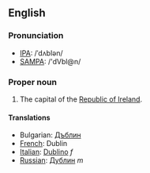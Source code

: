 ==English==
===Pronunciation===
*[[w:IPA|IPA]]: /ˈdʌblən/
*[[w:SAMPA|SAMPA]]: /'dVbl@n/

===Proper noun===

#The capital of the [[Republic of Ireland]].

====Translations====
*Bulgarian: [[Дъблин]]
*[[French]]: Dublin
*[[Italian]]: [[Dublino]] ''f''
*[[Russian]]: [[Дублин]] ''m''
